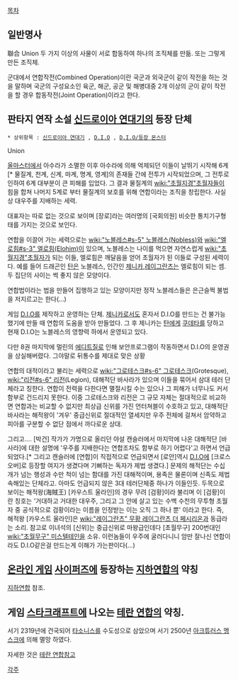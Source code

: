 [[목차]]
== 일반명사 ==
聯合 Union
두 가지 이상의 사물이 서로 합동하여 하나의 조직체를 만듦. 또는 그렇게 만든 조직체.

군대에서 연합작전(Combined Operation)이란 국군과 외국군이 같이 작전을 하는 것을 말하며 국군의 구성요소인 육군, 해군, 공군 및 해병대중 2개 이상의 군이 같이 작전을 할 경우 합동작전(Joint Operation)이라고 한다.

== 판타지 연작 소설 [[신드로이아 연대기]]의 등장 단체 ==

 * 상위항목 : [[신드로이아 연대기]] , [[D.I.O]] , [[D.I.O/등장 몬스터]]

Union

[[올마스터]]에서 아수라가 소멸한 이후 아수라에 의해 억제되던 이들이 날뛰기 시작해 6계[* 물질계, 천계, 신계, 마계, 명계, 영계]의 존재들 간에 전투가 시작되었으며, 그 전투로 인하여 6계 대부분이 큰 피해를 입었다. 그 결과 물질계의 [[wiki:"초월지경"초월자]]들이 힘을 합쳐 나머지 5계로 부터 물질계의 보호를 위해 연합이라는 조직을 창립한다. 사실상 대우주를 지배하는 세력.

대표자는 따로 없는 것으로 보이며 [장로]라는 여러명의 [국회의원] 비슷한 통치기구형태를 가지는 것으로 보인다. 

연합을 이끌어 가는 세력으로는 [[wiki:"노블레스#s-5" 노블레스(Nobless)]]와 [[wiki:"엘로힘#s-3" 엘로힘(Elohim)]]이 있으며, 노블레스는 나이를 먹으면 자연스럽게 [[wiki:"초월지경"초월자]]가 되는 이들, 엘로힘은 깨달음을 얻어 초월자가 된 이들로 구성된 세력이다. 예를 들어 드래곤인 [[탄]]은 노블레스, 인간인 [[제니카]],[[레이그란츠]]는 엘로힘이 되는 셈. 두 집단의 사이는 썩 좋지 않은 모양이다.

연합법이라는 법을 만들어 집행하고 있는 모양이지만 정작 노블레스들은 은근슬쩍 불법을 저지르고는 한다(...)



게임 [[D.I.O]]를 제작하고 운영하는 단체. [[제니카]]로서도 혼자서 D.I.O를 만드는 건 불가능했기에 만들 때 연합의 도움을 받아 만들었다. 그 후 제니카는 [[탄]]에게 [[쿠데타]]를 당하고 현재 D.I.O는 노블레스의 영향력 하에서 운영되고 있다.

다만 8권 마지막에 멀린의 [[에디터 블레이드|에디트]]질로 인해 보안프로그램이 작동하면서 D.I.O의 운영권을 상실해버렸다. 그야말로 뒤통수를 제대로 맞은 상황


연합의 대적이라고 불리는 세력으로 [[wiki:"그로테스크#s-6" 그로테스크]](Grotesque), [[wiki:"리전#s-6" 리전]](Legion), 대해적단 바사라가 있으며 이들을 묶어서 삼대 테러 단체라고 칭한다. 연합이 전력을 다한다면 멸절시킬 수는 있으나 그 피해가 너무나도 커서 함부로 건드리지 못한다. 이중 그로테스크와 리전은 그 규모 자체는 절대적으로 비교하면 연합과는 비교할 수 없지만 최상급 신위를 가진 언터쳐블이 수호하고 있고, 대해적단 바사라는 해적왕이 '겨우' 중급신위로 절대적인 열세지만 우주 전체에 걸쳐서 암약하고 피아를 구분할 수 없단 점에서 까다로운 상대.

그리고.... [박건] 작가가 가명으로 올리던 야설 캔슬러에서 마지막에 나온 대해적단 [바사라]에 대한 설명에 '우주를 지배한다는 연합조차도 함부로 하기 어렵다'고 하면서 언급되었다.[* 그리고 캔슬러에 [연합]이 직접적으로 언급되면서 [로안]역시 [[D.I.O]]에 [크로스오버]로 등장할 여지가 생겼다며 기뻐하는 독자가 제법 생겼다.] 문제의 해적단는 수십개가 넘는 행성과 수만 척이 넘는 함대를 가진 대해적이며, 용족은 물론이며 신족도 제법 속해있는 단체라고. 아마도 언급되지 않은 3대 테러단체중 하나가 이들인듯.
두목으로 보이는 해적왕(海賊王) [카우스트 울라인]의 경우 무려 [검황]이라 불리며 이 [검황]이란 칭호는 '거대하고 거대한 대우주, 그리고 그 안에 살고 있는 수백 수천의 무투형 초월자 중 공식적으로 검황이라는 이름을 인정받는 이는 오직 그 하나 뿐' 이라고 한다. 즉, 해적왕 [카우스트 울라인]은 [[wiki:"레이그란츠" 무황 레이그란츠 더 페시리온]]과 동급라는 소리.
참고로 이녀석의 [신위]는 중급신위로 마왕급인데다 [초월무구] 200번대인 [[wiki:"초월무구" 미스텔테인]]을 소유. 이런놈들이 우주에 굴러다니니 암만 잘나신 연합이라도 D.I.O같은걸 만드는게 이해가 가는판이다(...)

== [[온라인 게임]] [[사이퍼즈]]에 등장하는 [[지하연합]]의 약칭 ==
[[지하연합]] 참조.

== 게임 [[스타크래프트]]에 나오는 [[테란 연합]]의 약칭. ==
서기 2319년에 건국되어 [[타소니스]]를 수도성으로 삼았으며 서기 2500년 [[아크튜러스 멩스크]]에 의해 멸망 하였다.

자세한 것은 [[테란 연합]]참고

[[각주]]
